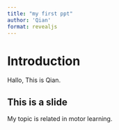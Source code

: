 ```yaml
---
title: "my first ppt"
author: 'Qian'
format: revealjs
---
```


# Introduction

Hallo, This is Qian.

## This is a slide 
My topic is related in motor learning.


